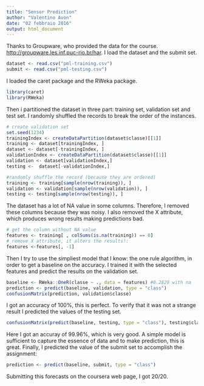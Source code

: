 ```yaml
---
title: "Sensor Prediction"
author: "Valentino Avon"
date: "02 febbraio 2016"
output: html_document
---
```


Thanks to Groupware, who provided the data for the course. <http://groupware.les.inf.puc-rio.br/har>.
I load the dataset and the submit set.
```r
dataset <- read.csv("pml-training.csv")
submit <- read.csv("pml-testing.csv")
```
I loaded the caret package and the RWeka package.

```r
library(caret)
library(RWeka)
```


Then i partitioned the dataset in three part: training set, validation set and test set.
I randomly shuffled the records to break the order of the instances.
```r
# create validation set
set.seed(1234)
trainingIndex <- createDataPartition(dataset$classe)[[1]]
training <- dataset[trainingIndex, ]
dataset <- dataset[-trainingIndex, ]
validationIndex <- createDataPartition(dataset$classe)[[1]]
validation <- dataset[validationIndex,]
testing <-  dataset[-validationIndex,]

#randomly shuffle the record (because they are ordered)
training <- training[sample(nrow(training)), ]
validation <- validation[sample(nrow(validation)), ]
testing <- testing[sample(nrow(testing)), ]
```

The dataset has a lot of NA value in some columns. Therefore, I removed these columns because they was noisy. I also removed the X attribute, which produces wrong results making predictions bad.

```r
# get the column without NA value
features <- training[ , colSums(is.na(training)) == 0]
# remove X attribute, it alters the results!:
features <-features[, -1]
```
Then I try to use the simpliest model that I know: the one rule algorithm, in order to get a baseline on the accuracy.
I trained it with the selected features and predict the results on the validation set.
```r
baseline <- RWeka::OneR(classe ~ ., data = features) #0.2829 with na
prediction <- predict(baseline, validation, type = "class")
confusionMatrix(prediction, validation$classe)
```
I got an accuracy of 100%, this is perfect.
To verify that it was not a strange result I predicted the values of the testing set.
```r
confusionMatrix(predict(baseline, testing, type = "class"), testing$classe)
```
Here I got an accuray of 99.96%, which is very good. 
A simple model is sufficient to capture the essence of data and to make prediction, this is great. Finally, I predicted the value of the submit set to accomplish the assignment:
```r
prediction <- predict(baseline, submit, type = "class")
```
Submitting this forecasts on the coursera web page, I got 20/20.

